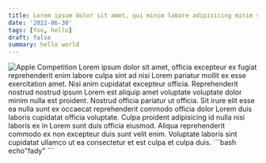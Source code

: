 ```yaml
---
title: Lorem ipsum dolor sit amet, qui minim labore adipisicing minim sint cillum sint consectetur cupidatat.
date: '2022-06-30'
tags: [foo, hello]
draft: false
summary: hello world 
---
```

<img className="inline" src="https://i.imgur.com/R4UrIsd.png" alt="Apple Competition" />
Lorem ipsum dolor sit amet, officia excepteur ex fugiat reprehenderit enim labore culpa sint ad nisi Lorem pariatur mollit ex esse exercitation amet. Nisi anim cupidatat excepteur officia. Reprehenderit nostrud nostrud ipsum Lorem est aliquip amet voluptate voluptate dolor minim nulla est proident. Nostrud officia pariatur ut officia. Sit irure elit esse ea nulla sunt ex occaecat reprehenderit commodo officia dolor Lorem duis laboris cupidatat officia voluptate. Culpa proident adipisicing id nulla nisi laboris ex in Lorem sunt duis officia eiusmod. Aliqua reprehenderit commodo ex non excepteur duis sunt velit enim. Voluptate laboris sint cupidatat ullamco ut ea consectetur et est culpa et culpa duis.
```bash
echo"fady"
```

